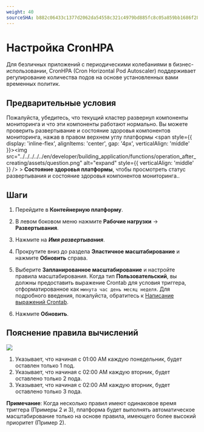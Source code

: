 ```yaml
---
weight: 40
sourceSHA: b882c06433c1377d2062da54558c321c4979bd885fc8c05a859bb1686f28becd
---
```


# Настройка CronHPA

Для безличных приложений с периодическими колебаниями в бизнес-использовании, CronHPA (Cron Horizontal Pod Autoscaler) поддерживает регулирование количества подов на основе установленных вами временных политик.

## Предварительные условия

Пожалуйста, убедитесь, что текущий кластер развернул компоненты мониторинга и что эти компоненты работают нормально. Вы можете проверить развертывание и состояние здоровья компонентов мониторинга, нажав в правом верхнем углу платформы <span style={{ display: 'inline-flex', alignItems: 'center', gap: '4px', verticalAlign: 'middle' }}><img src="../../../../../en/developer/building_application/functions/operation_after_creating/assets/question.png" alt="expand" style={{ verticalAlign: 'middle' }} /> <span>  > **Состояние здоровья платформы**, чтобы просмотреть статус развертывания и состояние здоровья компонентов мониторинга.</span></span>.

## Шаги

1. Перейдите в **Контейнерную платформу**.

2. В левом боковом меню нажмите **Рабочие нагрузки** -> **Развертывания**.

3. Нажмите на ***Имя развертывания***.

4. Прокрутите вниз до раздела **Эластичное масштабирование** и нажмите **Обновить** справа.

5. Выберите **Запланированное масштабирование** и настройте правила масштабирования. Когда тип **Пользовательский**, вы должны предоставить выражение Crontab для условия триггера, отформатированное как `минута час день месяц неделя`. Для подробного введения, пожалуйста, обратитесь к [Написание выражений Crontab](../../../building_application/how_to/cronjob_rules.mdx).

6. Нажмите **Обновить**.

## Пояснение правила вычислений

<img src="../../../../../en/developer/building_application/functions/operation_after_creating/assets/pod_scale_schedule.png" />

1. Указывает, что начиная с 01:00 AM каждую понедельник, будет оставлен только 1 под.
2. Указывает, что начиная с 02:00 AM каждую вторник, будет оставлено только 2 пода.
3. Указывает, что начиная с 02:00 AM каждую вторник, будет оставлено только 3 пода.

**Примечание**: Когда несколько правил имеют одинаковое время триггера (Примеры 2 и 3), платформа будет выполнять автоматическое масштабирование только на основе правила, имеющего более высокий приоритет (Пример 2).
